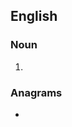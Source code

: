 ==English==

===Noun===
{{head|en|noun plural form}}

# {{plural of|lanthanide|lang=en}}

===Anagrams===
* {{l|en|Stendhalian}}